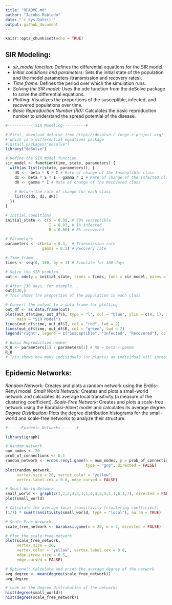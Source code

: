 ```yaml
---
title: "README.md"
author: "Jacobo Robledo"
date: "`r Sys.Date()`"
output: github_document
---
```


```r
knitr::opts_chunk$set(echo = TRUE)
```

## SIR Modeling:

- *sir_model function:* Defines the differential equations for the SIR model.
- *Initial conditions and parameters:* Sets the initial state of the population and the model parameters (transmission and recovery rates).
- *Time frame:* Defines the period over which the simulation runs.
- *Solving the SIR model:* Uses the ode function from the deSolve package to solve the differential equations.
- *Plotting:* Visualizes the proportions of the susceptible, infected, and recovered populations over time.
- *Basic Reproduction Number (R0):* Calculates the basic reproduction number to understand the spread potential of the disease.

```r
#------------SIR Modeling----------#

# First, download deSolve from https://desolve.r-forge.r-project.org/
# which is a differential equations package
#install.packages("deSolve") 
library("deSolve")

# Define the SIR model function
sir_model <- function(time, state, parameters) {
  with(as.list(c(state, parameters)), {
    dS <- -beta * S * I # Rate of change of the Susceptible class
    dI <- beta * S * I - gamma * I # Rate of change of the Infected class
    dR <- gamma * I # Rate of change of the Recovered class
    
    # Return the rate of change for each class
    list(c(dS, dI, dR))
  })
}

# Initial conditions
initial_state <- c(S = 0.99, # 99% susceptible
                   I = 0.01, # 1% infected
                   R = 0.00) # 0% recovered

# Parameters
parameters <- c(beta = 0.3,  # Transmission rate
                gamma = 0.1) # Recovery rate

# Time frame
times <- seq(0, 160, by = 1) # Simulate for 160 days

# Solve the SIR problem
out <- ode(y = initial_state, times = times, func = sir_model, parms = parameters)

# After 130 days, for example...
out[130,]
# This shows the proportion of the population in each class

# Convert the output to a data frame for plotting
out_df <- as.data.frame(out)
plot(out_df$time, out_df$S, type = "l", col = "blue", ylim = c(0, 1), xlab = "Time", ylab = "Proportion", lwd = 2,
     main = "SIR Model")
lines(out_df$time, out_df$I, col = "red", lwd = 2)
lines(out_df$time, out_df$R, col = "green", lwd = 2)
legend("right", legend = c("Susceptible", "Infected", "Recovered"), col = c("blue", "red", "green"), lwd = 2)

# Basic Reproduction number
R_0 <- parameters[1] / parameters[2] # R0 = beta / gamma
R_0
# This shows how many individuals (or plants) an individual will spread the disease to
```

## Epidemic Networks:

*Random Network:* Creates and plots a random network using the Erdős–Rényi model.
*Small World Network:* Creates and plots a small-world network and calculates its average local transitivity (a measure of the clustering coefficient).
*Scale-Free Network:* Creates and plots a scale-free network using the Barabási–Albert model and calculates its average degree.
*Degree Distribution:* Plots the degree distribution histograms for the small-world and scale-free networks to analyze their structure.

```r

#------Epidemic Networks-------#

library(igraph)

# Random Network
num_nodes <- 20
prob_of_connections <- 0.1
random_network <- erdos.renyi.game(n = num_nodes, p = prob_of_connections,
                                   type = "gnp", directed = FALSE)
plot(random_network,
     vertex.size = 20, vertex.color = "yellow",
     vertex.label.cex = 0.8, edge.curved = FALSE)

# Small World Network
small_world <- graph(c(1,2,2,3,3,1,1,4,4,5,5,1,1,6,1,7), directed = FALSE)
plot(small_world)

# Calculate the average local transitivity (clustering coefficient)
(1/7) * sum(transitivity(small_world, type = "local"), na.rm = TRUE)

# Scale-Free Network
scale_free_network <- barabasi.game(n = 20, m = 2, directed = FALSE)

# Plot the scale-free network
plot(scale_free_network,
     vertex.size = 20,
     vertex.color = "yellow", vertex.label.cex = 0.8,
     edge.arrow.size = 0.5,
     edge.curved = FALSE)

# Optional: Calculate and print the average degree of the network
avg_degree <- mean(degree(scale_free_network))
avg_degree

# Look at the degree distribution of the networks
hist(degree(small_world))
hist(degree(scale_free_network))
```
